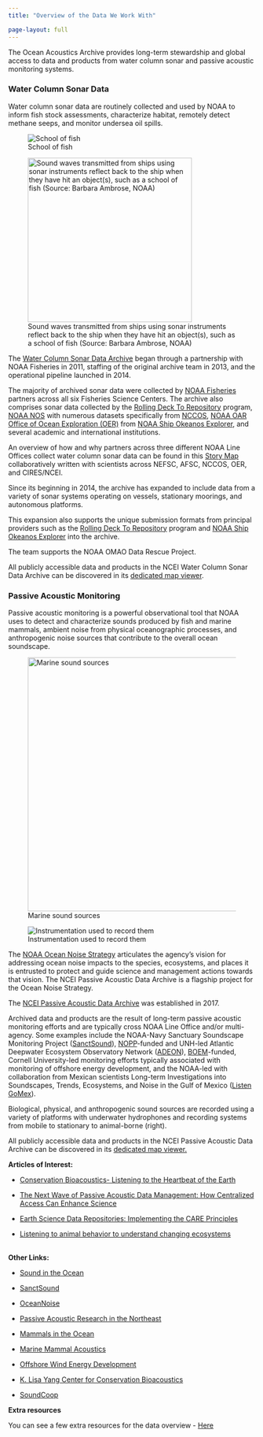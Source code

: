 ```yaml
---
title: "Overview of the Data We Work With"

page-layout: full
---
```


The Ocean Acoustics Archive provides long-term stewardship and global access to data and products from water column sonar and passive acoustic monitoring systems.

### Water Column Sonar Data

Water column sonar data are routinely collected and used by NOAA to inform fish stock assessments, characterize habitat, remotely detect methane seeps, and monitor undersea oil spills.

![School of fish](OceanAcoustics-LabManual/Images/fishschool.jpg){fig-align="left" }

![Sound waves transmitted from ships using sonar instruments reflect back to the ship when they have hit an object(s), such as a school of fish (Source: Barbara Ambrose, NOAA)](/Images/sonar.png){fig-align="left" width="334"}

The [Water Column Sonar Data Archive](https://www.ncei.noaa.gov/products/water-column-sonar-data) began through a partnership with NOAA Fisheries in 2011, staffing of the original archive team in 2013, and the operational pipeline launched in 2014.

The majority of archived sonar data were collected by [NOAA Fisheries](https://www.fisheries.noaa.gov/) partners across all six Fisheries Science Centers. The archive also comprises sonar data collected by the [Rolling Deck To Repository](https://www.rvdata.us/) program, [NOAA NOS](https://oceanservice.noaa.gov/) with numerous datasets specifically from [NCCOS](https://coastalscience.noaa.gov/), [NOAA OAR Office of Ocean Exploration (OER)](https://oceanexplorer.noaa.gov/) from [NOAA Ship Okeanos Explorer](https://oceanexplorer.noaa.gov/okeanos/welcome.html), and several academic and international institutions.

An overview of how and why partners across three different NOAA Line Offices collect water column sonar data can be found in this [Story Map](https://storymaps.arcgis.com/stories/e245977def474bdba60952f30576908f) collaboratively written with scientists across NEFSC, AFSC, NCCOS, OER, and CIRES/NCEI.

Since its beginning in 2014, the archive has expanded to include data from a variety of sonar systems operating on vessels, stationary moorings, and autonomous platforms.

This expansion also supports the unique submission formats from principal providers such as the [Rolling Deck To Repository](https://www.rvdata.us/) program and [NOAA Ship Okeanos Explorer](https://oceanexplorer.noaa.gov/okeanos/welcome.html) into the archive.

The team supports the NOAA OMAO Data Rescue Project.

All publicly accessible data and products in the NCEI Water Column Sonar Data Archive can be discovered in its [dedicated map viewer](https://www.ncei.noaa.gov/maps/water-column-sonar/).

### Passive Acoustic Monitoring

Passive acoustic monitoring is a powerful observational tool that NOAA uses to detect and characterize sounds produced by fish and marine mammals, ambient noise from physical oceanographic processes, and anthropogenic noise sources that contribute to the overall ocean soundscape.

![Marine sound sources](/Images/1500x1000-Passive-Acoustics-Soundscape-infographic-NEFSC.png){fig-align="left" width="516"}

![Instrumentation used to record them](/Images/Soundscape%20large.png){fig-align="left"}

The [NOAA Ocean Noise Strategy](https://oceannoise.noaa.gov/) articulates the agency's vision for addressing ocean noise impacts to the species, ecosystems, and places it is entrusted to protect and guide science and management actions towards that vision. The NCEI Passive Acoustic Data Archive is a flagship project for the Ocean Noise Strategy.

The [NCEI Passive Acoustic Data Archive](https://www.ncei.noaa.gov/products/passive-acoustic-data) was established in 2017.

Archived data and products are the result of long-term passive acoustic monitoring efforts and are typically cross NOAA Line Office and/or multi-agency. Some examples include the NOAA-Navy Sanctuary Soundscape Monitoring Project ([SanctSound](https://sanctuaries.noaa.gov/science/monitoring/sound/)), [NOPP](https://www.noaa.gov/ocean-science-and-technology-subcommittee/national-oceanographic-partnership-program)-funded and UNH-led Atlantic Deepwater Ecosystem Observatory Network ([ADEON](https://adeon.unh.edu/)), [BOEM](https://www.boem.gov/)-funded, Cornell University-led monitoring efforts typically associated with monitoring of offshore energy development, and the NOAA-led with collaboration from Mexican scientists Long-term Investigations into Soundscapes, Trends, Ecosystems, and Noise in the Gulf of Mexico ([Listen GoMex](https://www.fisheries.noaa.gov/science-data/passive-acoustic-research-southeast-fisheries-science-center)).

Biological, physical, and anthropogenic sound sources are recorded using a variety of platforms with underwater hydrophones and recording systems from mobile to stationary to animal-borne (right).

All publicly accessible data and products in the NCEI Passive Acoustic Data Archive can be discovered in its [dedicated map viewer.](https://www.ncei.noaa.gov/maps/passive-acoustic-data/)

**Articles of Interest:**

-   [Conservation Bioacoustics- Listening to the Heartbeat of the Earth](https://nam10.safelinks.protection.outlook.com/?url=https%3A%2F%2Facousticstoday.org%2Fconservation-bioacoustics-listening-to-the-heartbeat-of-the-earth-aaron-n-rice-marissa-l-garcia-laurel-b-symes-and-holger-klinck%2F&data=05%7C02%7CDavid.Lapaglia%40colorado.edu%7C0f4883d1735d4219e93408dca037947e%7C3ded8b1b070d462982e4c0b019f46057%7C1%7C0%7C638561407786285979%7CUnknown%7CTWFpbGZsb3d8eyJWIjoiMC4wLjAwMDAiLCJQIjoiV2luMzIiLCJBTiI6Ik1haWwiLCJXVCI6Mn0%3D%7C0%7C%7C%7C&sdata=EdhqA76801KjbRTaH3i2nRR9Lvavx3dRo51Qzt4lzGY%3D&reserved=0)

-   [The Next Wave of Passive Acoustic Data Management: How Centralized Access Can Enhance Science](https://nam10.safelinks.protection.outlook.com/?url=https%3A%2F%2Fwww.frontiersin.org%2Farticles%2F10.3389%2Ffmars.2021.703682%2Ffull&data=05%7C02%7CDavid.Lapaglia%40colorado.edu%7Cff1a45b5a12740c0bf4b08dc94914535%7C3ded8b1b070d462982e4c0b019f46057%7C1%7C0%7C638548599447732848%7CUnknown%7CTWFpbGZsb3d8eyJWIjoiMC4wLjAwMDAiLCJQIjoiV2luMzIiLCJBTiI6Ik1haWwiLCJXVCI6Mn0%3D%7C0%7C%7C%7C&sdata=ptrv4Zj87p8RuJhx0LFG3xyUUPmICgQvA%2BGtDZo5Jcc%3D&reserved=0)

-   [Earth Science Data Repositories: Implementing the CARE Principles](https://datascience.codata.org/articles/10.5334/dsj-2024-037)

-   [Listening to animal behavior to understand changing ecosystems](https://www.cell.com/trends/ecology-evolution/fulltext/S0169-5347(24)00145-9?_returnURL=https%3A%2F%2Flinkinghub.elsevier.com%2Fretrieve%2Fpii%2FS0169534724001459%3Fshowall%3Dtrue)

\
**Other Links:**

-   [Sound in the Ocean](https://nam10.safelinks.protection.outlook.com/?url=https%3A%2F%2Fdosits.org%2F&data=05%7C02%7CDavid.Lapaglia%40colorado.edu%7Cff1a45b5a12740c0bf4b08dc94914535%7C3ded8b1b070d462982e4c0b019f46057%7C1%7C0%7C638548599447702768%7CUnknown%7CTWFpbGZsb3d8eyJWIjoiMC4wLjAwMDAiLCJQIjoiV2luMzIiLCJBTiI6Ik1haWwiLCJXVCI6Mn0%3D%7C0%7C%7C%7C&sdata=XavlXk2Rim6UahSsvQWbdONB%2BMTerq0W7Osvd80pd%2Bk%3D&reserved=0)

-   [SanctSound](https://nam10.safelinks.protection.outlook.com/?url=https%3A%2F%2Fsanctsound.ioos.us%2F&data=05%7C02%7CDavid.Lapaglia%40colorado.edu%7Cff1a45b5a12740c0bf4b08dc94914535%7C3ded8b1b070d462982e4c0b019f46057%7C1%7C0%7C638548599447718198%7CUnknown%7CTWFpbGZsb3d8eyJWIjoiMC4wLjAwMDAiLCJQIjoiV2luMzIiLCJBTiI6Ik1haWwiLCJXVCI6Mn0%3D%7C0%7C%7C%7C&sdata=TZRbGshoeuhf%2F0kH%2BYnGr0%2Fp1Ra2YFBblGcr9XEBc8A%3D&reserved=0)

-   [OceanNoise](https://oceannoise.noaa.gov/)

-   [Passive Acoustic Research in the Northeast](https://www.fisheries.noaa.gov/new-england-mid-atlantic/endangered-species-conservation/passive-acoustic-research-northeast) 

-   [Mammals in the Ocean](https://www.fisheries.noaa.gov/national/science-data/sounds-ocean-mammals) 

-   [Marine Mammal Acoustics](https://www.fisheries.noaa.gov/new-england-mid-atlantic/science-data/marine-mammal-acoustics)

-   [Offshore Wind Energy Development](https://www.fisheries.noaa.gov/new-england-mid-atlantic/offshore-wind-energy/offshore-wind-energy-development-support)

-   [K. Lisa Yang Center for Conservation Bioacoustics](https://nam10.safelinks.protection.outlook.com/?url=https%3A%2F%2Fwww.birds.cornell.edu%2Fccb%2F&data=05%7C02%7CDavid.Lapaglia%40colorado.edu%7Cff1a45b5a12740c0bf4b08dc94914535%7C3ded8b1b070d462982e4c0b019f46057%7C1%7C0%7C638548599447746697%7CUnknown%7CTWFpbGZsb3d8eyJWIjoiMC4wLjAwMDAiLCJQIjoiV2luMzIiLCJBTiI6Ik1haWwiLCJXVCI6Mn0%3D%7C0%7C%7C%7C&sdata=q3ZnZMXnubrcmRNMfPvbkcILXh9kHIQQZmsQSbQOdaI%3D&reserved=0)

-   [SoundCoop](https://soundcoop.portal.axds.co/#)

**Extra resources**

You can see a few extra resources for the data overview - [Here](https://docs.google.com/document/d/1MJgLniPK2qBzAk728dVFlNGNP92NPMULG4ZHZhaNKuU/edit)

